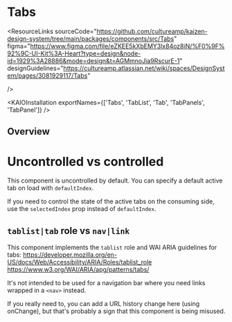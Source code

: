 
<Meta of={TabsStories} />

# Tabs

<ResourceLinks
  sourceCode="https://github.com/cultureamp/kaizen-design-system/tree/main/packages/components/src/Tabs"
  figma="https://www.figma.com/file/eZKEE5kXbEMY3lx84oz8iN/%F0%9F%92%9C-UI-Kit%3A-Heart?type=design&node-id=1929%3A28886&mode=design&t=AGMmnoJia9RscurE-1"
  designGuidelines="https://cultureamp.atlassian.net/wiki/spaces/DesignSystem/pages/3081929117/Tabs"

/>

<KAIOInstallation exportNames={['Tabs', 'TabList', 'Tab', 'TabPanels', 'TabPanel']} />

## Overview

<Canvas of={TabsStories.Playground} />
<Controls of={TabsStories.Playground} />

# Uncontrolled vs controlled

This component is uncontrolled by default. You can specify a default active tab on load with `defaultIndex`.

If you need to control the state of the active tabs on the consuming side, use the `selectedIndex` prop instead of `defaultIndex`.

## `tablist|tab` role vs `nav|link`

This component implements the `tablist` role and WAI ARIA guidelines for tabs:
https://developer.mozilla.org/en-US/docs/Web/Accessibility/ARIA/Roles/tablist_role
https://www.w3.org/WAI/ARIA/apg/patterns/tabs/

It's not intended to be used for a navigation bar where you need links wrapped in a `<nav>` instead.

If you really need to, you can add a URL history change here (using onChange), but that's probably a sign that this component is being misused.
